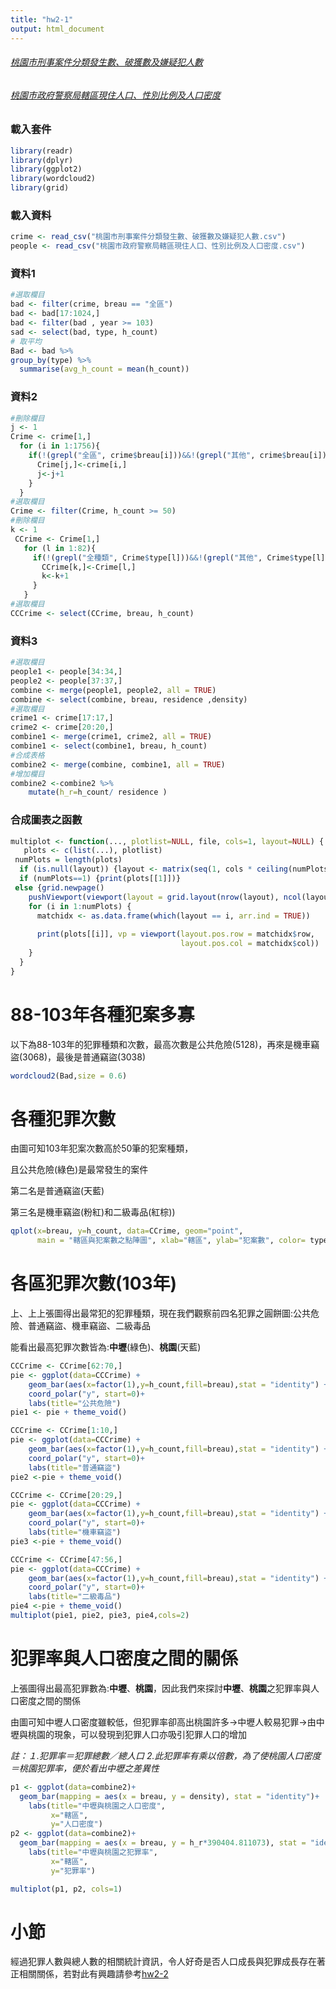 ```yaml
---
title: "hw2-1"
output: html_document
---
```

###### [桃園市刑事案件分類發生數、破獲數及嫌疑犯人數](https://data.gov.tw/dataset/25883)

###### [桃園市政府警察局轄區現住人口、性別比例及人口密度](https://data.gov.tw/dataset/26053)
### 載入套件
```r
library(readr)
library(dplyr)
library(ggplot2)
library(wordcloud2)
library(grid) 
```
### 載入資料
```r
crime <- read_csv("桃園市刑事案件分類發生數、破獲數及嫌疑犯人數.csv")
people <- read_csv("桃園市政府警察局轄區現住人口、性別比例及人口密度.csv")
```
### 資料1
```r
#選取欄目
bad <- filter(crime, breau == "全區")
bad <- bad[17:1024,] 
bad <- filter(bad , year >= 103)
sad <- select(bad, type, h_count)
# 取平均
Bad <- bad %>%
group_by(type) %>%
  summarise(avg_h_count = mean(h_count))
```
### 資料2
```r
#刪除欄目
j <- 1 
Crime <- crime[1,]
  for (i in 1:1756){
    if(!(grepl("全區", crime$breau[i]))&&!(grepl("其他", crime$breau[i]))){
      Crime[j,]<-crime[i,]
      j<-j+1
    }
  }                                        
#選取欄目
Crime <- filter(Crime, h_count >= 50) 
#刪除欄目
k <- 1
 CCrime <- Crime[1,]
   for (l in 1:82){
     if(!(grepl("全種類", Crime$type[l]))&&!(grepl("其他", Crime$type[l]))){
       CCrime[k,]<-Crime[l,]
       k<-k+1
     }
   }     
#選取欄目
CCCrime <- select(CCrime, breau, h_count) 
```
### 資料3
```r
#選取欄目
people1 <- people[34:34,]
people2 <- people[37:37,]
combine <- merge(people1, people2, all = TRUE)
combine <- select(combine, breau, residence ,density) 
#選取欄目
crime1 <- crime[17:17,]
crime2 <- crime[20:20,]
combine1 <- merge(crime1, crime2, all = TRUE)
combine1 <- select(combine1, breau, h_count)
#合成表格
combine2 <- merge(combine, combine1, all = TRUE)
#增加欄目
combine2 <-combine2 %>% 
    mutate(h_r=h_count/ residence )

```
### 合成圖表之函數
```r
multiplot <- function(..., plotlist=NULL, file, cols=1, layout=NULL) { 
   plots <- c(list(...), plotlist) 
 numPlots = length(plots) 
  if (is.null(layout)) {layout <- matrix(seq(1, cols * ceiling(numPlots/cols)), ncol = cols, nrow = ceiling(numPlots/cols))} 
  if (numPlots==1) {print(plots[[1]])}
 else {grid.newpage() 
    pushViewport(viewport(layout = grid.layout(nrow(layout), ncol(layout)))) 
    for (i in 1:numPlots) { 
      matchidx <- as.data.frame(which(layout == i, arr.ind = TRUE)) 
 
      print(plots[[i]], vp = viewport(layout.pos.row = matchidx$row, 
                                      layout.pos.col = matchidx$col)) 
    } 
  } 
}
```
# 88-103年各種犯案多寡
以下為88-103年的犯罪種類和次數，最高次數是公共危險(5128)，再來是機車竊盜(3068)，最後是普通竊盜(3038)
```r
wordcloud2(Bad,size = 0.6)
```

# 各種犯罪次數
由圖可知103年犯案次數高於50筆的犯案種類，

且公共危險(綠色)是最常發生的案件

第二名是普通竊盜(天藍)

第三名是機車竊盜(粉紅)和二級毒品(紅棕))
```r
qplot(x=breau, y=h_count, data=CCrime, geom="point",
      main = "轄區與犯案數之點陣圖", xlab="轄區", ylab="犯案數", color= type)
```

# 各區犯罪次數(103年)
上、上上張圖得出最常犯的犯罪種類，現在我們觀察前四名犯罪之圓餅圖:公共危險、普通竊盜、機車竊盜、二級毒品

能看出最高犯罪次數皆為:**中壢**(綠色)、**桃園**(天藍)
```r
CCCrime <- CCrime[62:70,]
pie <- ggplot(data=CCCrime) +
    geom_bar(aes(x=factor(1),y=h_count,fill=breau),stat = "identity") +
    coord_polar("y", start=0)+
    labs(title="公共危險") 
pie1 <- pie + theme_void()

CCCrime <- CCrime[1:10,]
pie <- ggplot(data=CCCrime) +
    geom_bar(aes(x=factor(1),y=h_count,fill=breau),stat = "identity") +
    coord_polar("y", start=0)+
    labs(title="普通竊盜") 
pie2 <-pie + theme_void()

CCCrime <- CCrime[20:29,]
pie <- ggplot(data=CCCrime) +
    geom_bar(aes(x=factor(1),y=h_count,fill=breau),stat = "identity") +
    coord_polar("y", start=0)+
    labs(title="機車竊盜") 
pie3 <-pie + theme_void()

CCCrime <- CCrime[47:56,]
pie <- ggplot(data=CCCrime) +
    geom_bar(aes(x=factor(1),y=h_count,fill=breau),stat = "identity") +
    coord_polar("y", start=0)+
    labs(title="二級毒品") 
pie4 <-pie + theme_void()
multiplot(pie1, pie2, pie3, pie4,cols=2)
```

# 犯罪率與人口密度之間的關係
上張圖得出最高犯罪數為:**中壢**、**桃園**，因此我們來探討**中壢**、**桃園**之犯罪率與人口密度之間的關係

由圖可知中壢人口密度雖較低，但犯罪率卻高出桃園許多->中壢人較易犯罪->由中壢與桃園的現象，可以發現到犯罪人口亦吸引犯罪人口的增加

*註：１.犯罪率＝犯罪總數／總人口 2.此犯罪率有乘以倍數，為了使桃園人口密度＝桃園犯罪率，便於看出中壢之差異性*

```r

p1 <- ggplot(data=combine2)+ 
  geom_bar(mapping = aes(x = breau, y = density), stat = "identity")+
    labs(title="中壢與桃園之人口密度",
         x="轄區",
         y="人口密度") 
p2 <- ggplot(data=combine2)+ 
  geom_bar(mapping = aes(x = breau, y = h_r*390404.811073), stat = "identity")+
    labs(title="中壢與桃園之犯罪率",
         x="轄區",
         y="犯罪率") 

multiplot(p1, p2, cols=1)

```

# **小節**

經過犯罪人數與總人數的相關統計資訊，令人好奇是否人口成長與犯罪成長存在著正相關關係，若對此有興趣請參考[hw2-2]()